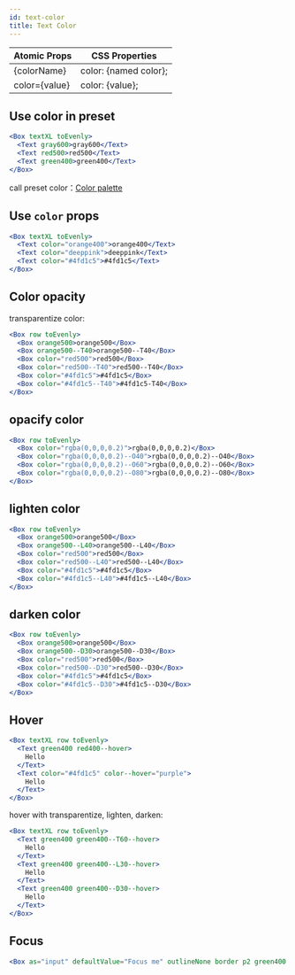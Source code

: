 ```yaml
---
id: text-color
title: Text Color
---
```


| Atomic Props  | CSS Properties        |
| ------------- | --------------------- |
| {colorName}   | color: {named color}; |
| color={value} | color: {value};       |

## Use color in preset

```jsx live
<Box textXL toEvenly>
  <Text gray600>gray600</Text>
  <Text red500>red500</Text>
  <Text green400>green400</Text>
</Box>
```

call preset color：[Color palette](/docs/design-system-color#color-palette)

## Use `color` props

```jsx live
<Box textXL toEvenly>
  <Text color="orange400">orange400</Text>
  <Text color="deeppink">deeppink</Text>
  <Text color="#4fd1c5">#4fd1c5</Text>
</Box>
```

## Color opacity

transparentize color:

```jsx live
<Box row toEvenly>
  <Box orange500>orange500</Box>
  <Box orange500--T40>orange500--T40</Box>
  <Box color="red500">red500</Box>
  <Box color="red500--T40">red500--T40</Box>
  <Box color="#4fd1c5">#4fd1c5</Box>
  <Box color="#4fd1c5--T40">#4fd1c5-T40</Box>
</Box>
```

## opacify color

```jsx live
<Box row toEvenly>
  <Box color="rgba(0,0,0,0.2)">rgba(0,0,0,0.2)</Box>
  <Box color="rgba(0,0,0,0.2)--O40">rgba(0,0,0,0.2)--O40</Box>
  <Box color="rgba(0,0,0,0.2)--O60">rgba(0,0,0,0.2)--O60</Box>
  <Box color="rgba(0,0,0,0.2)--O80">rgba(0,0,0,0.2)--O80</Box>
</Box>
```

## lighten color

```jsx live
<Box row toEvenly>
  <Box orange500>orange500</Box>
  <Box orange500--L40>orange500--L40</Box>
  <Box color="red500">red500</Box>
  <Box color="red500--L40">red500--L40</Box>
  <Box color="#4fd1c5">#4fd1c5</Box>
  <Box color="#4fd1c5--L40">#4fd1c5--L40</Box>
</Box>
```

## darken color

```jsx live
<Box row toEvenly>
  <Box orange500>orange500</Box>
  <Box orange500--D30>orange500--D30</Box>
  <Box color="red500">red500</Box>
  <Box color="red500--D30">red500--D30</Box>
  <Box color="#4fd1c5">#4fd1c5</Box>
  <Box color="#4fd1c5--D30">#4fd1c5--D30</Box>
</Box>
```

## Hover

```jsx live
<Box textXL row toEvenly>
  <Text green400 red400--hover>
    Hello
  </Text>
  <Text color="#4fd1c5" color--hover="purple">
    Hello
  </Text>
</Box>
```

hover with transparentize, lighten, darken:

```jsx live
<Box textXL row toEvenly>
  <Text green400 green400--T60--hover>
    Hello
  </Text>
  <Text green400 green400--L30--hover>
    Hello
  </Text>
  <Text green400 green400--D30--hover>
    Hello
  </Text>
</Box>
```

## Focus

```jsx live
<Box as="input" defaultValue="Focus me" outlineNone border p2 green400 red400--focus />
```
